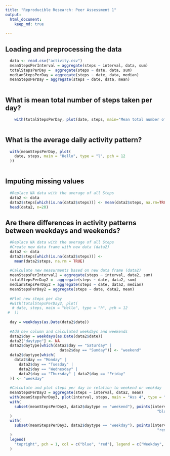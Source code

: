 ```yaml
---
title: "Reproducible Research: Peer Assessment 1"
output: 
  html_document:
    keep_md: true
    
---
```



## Loading and preprocessing the data

```r
  data <- read.csv("activity.csv")
  meanStepsPerInterval = aggregate(steps ~ interval, data, sum) 
  totalStepsPerDay =  aggregate(steps ~ date, data, sum)
  medianStepsPerDay = aggregate(steps ~ date, data, median)
  meanStepsPerDay = aggregate(steps ~ date, data, mean)
  
```

## What is mean total number of steps taken per day?

```r
    with(totalStepsPerDay, plot(date, steps, main="Mean total number of steps taken per day", type="l", pch=12))
  
```

## What is the average daily activity pattern?

```r
  
  with(meanStepsPerDay, plot(
    date, steps, main = "Hello", type = "l", pch = 12
  ))
  

```

## Imputing missing values
```r
  #Replace NA data with the average of all Steps
  data2 <- data
  data2$steps[which(is.na(data2$steps))] <- mean(data2$steps, na.rm=TRUE)
  head(data2, n=20)
```
## Are there differences in activity patterns between weekdays and weekends?
```r
  #Replace NA data with the average of all Steps
  #Create new data frame with new data (data2)
  data2 <- data
  data2$steps[which(is.na(data2$steps))] <-
    mean(data2$steps, na.rm = TRUE)
  
  #Calculate new measurments based on new data frame (data2)
  meanStepsPerInterval2 = aggregate(steps ~ interval, data2, sum)
  totalStepsPerDay2 =  aggregate(steps ~ date, data2, sum)
  medianStepsPerDay2 = aggregate(steps ~ date, data2, median)
  meanStepsPerDay2 = aggregate(steps ~ date, data2, mean)
  
  #Plot new steps per day
  #with(totalStepsPerDay2, plot(
   # date, steps, main = "Hello", type = "h", pch = 12
 #  ))
  
  day = weekdays(as.Date(data2$date))
  
  #Add new column and calculated weekdays and weekends
  data2$day = weekdays(as.Date(data2$date))
  data2["daytype"] <- NA
  data2$daytype[which(data2$day == "Saturday" |
                        data2$day == "Sunday")] <- "weekend"
  data2$daytype[which(
    data2$day == "Monday" |
      data2$day == "Tuesday" |
      data2$day == "Wednesday" |
      data2$day == "Thursday" | data2$day == "Friday"
  )] <- "weekday"
  
  #Calculate and plot steps per day in relation to weekend or weekday
  meanStepsPerDay3 = aggregate(steps ~ interval, data2, mean)
  with(meanStepsPerDay3, plot(interval, steps, main = "Ass 4", type = "l"))
  with(
    subset(meanStepsPerDay3, data2$daytype == "weekend"), points(interval, steps, col =
                                                                   "blue", type = "l")
  )
  with(
    subset(meanStepsPerDay3, data2$daytype == "weekday"), points(interval,steps, col =
                                                                   "red", type = "l")
  )
  legend(
    "topright", pch = 1, col = c("blue", "red"), legend = c("Weekday", "Weekend")
  )
  
  ```
  
  

